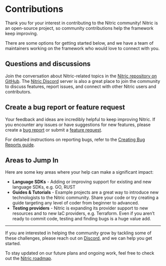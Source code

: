 
# Contributions

Thank you for your interest in contributing to the Nitric community! Nitric is an open-source project, so community contributions help the framework keep improving.

There are some options for getting started below, and we have a team of maintainers working on the framework who would love to connect with you.

## Questions and discussions

Join the conversation about Nitric-related topics in the [Nitric repository on GitHub](https://github.com/nitrictech/nitric). The [Nitric Discord](https://nitric.io/chat) server is also a great place to join the community to discuss features, report issues, and connect with other Nitric users and contributors.

## Create a bug report or feature request

Your feedback and ideas are incredibly helpful to keep improving Nitric. If you encounter any issues or have suggestions for new features, please create a [bug report](https://github.com/nitrictech/nitric/issues) or submit a [feature request](https://github.com/nitrictech/nitric/issues/new?template=feature_request.md).

For detailed instructions on reporting bugs, refer to the [Creating Bug Reports guide](/support#bug-reports).

## Areas to Jump In

Here are some key areas where your help can make a significant impact:

- **Language SDKs** - Adding or improving support for existing and new language SDKs, e.g. GO, RUST
- **Guides & Tutorials** - Example projects are a great way to introduce new technologists to the Nitric community. Share your code or try creating a guide targeting any level of coder from beginner to advanced.
- **Testing providers** - Nitric is expanding its provider support to new resources and to new IaC providers, e.g. Terraform. Even if you aren’t ready to commit code, testing and finding bugs is a huge value add.

---

If you are interested in helping the community grow by tackling some of these challenges, please reach out on [Discord](https://nitric.io/chat), and we can help you get started.

To stay updated on our future plans and ongoing work, feel free to check out the [Nitric roadmap](https://github.com/orgs/nitrictech/projects/4).
